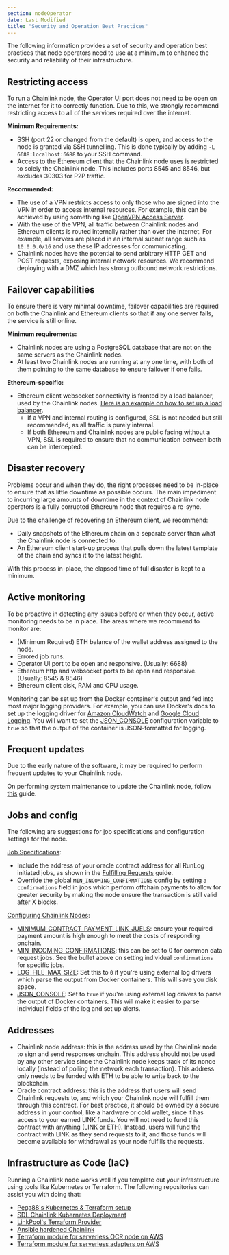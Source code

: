 ```yaml
---
section: nodeOperator
date: Last Modified
title: "Security and Operation Best Practices"
---
```


The following information provides a set of security and operation best practices that node operators need to use at a minimum to enhance the security and reliability of their infrastructure.

## Restricting access

To run a Chainlink node, the Operator UI port does not need to be open on the internet for it to correctly function. Due to this, we strongly recommend restricting access to all of the services required over the internet.

**Minimum Requirements:**

- SSH (port 22 or changed from the default) is open, and access to the node is granted via SSH tunnelling. This is done typically by adding `-L 6688:localhost:6688` to your SSH command.
- Access to the Ethereum client that the Chainlink node uses is restricted to solely the Chainlink node. This includes ports 8545 and 8546, but excludes 30303 for P2P traffic.

**Recommended:**

- The use of a VPN restricts access to only those who are signed into the VPN in order to access internal resources. For example, this can be achieved by using something like [OpenVPN Access Server](https://openvpn.net/vpn-server/).
- With the use of the VPN, all traffic between Chainlink nodes and Ethereum clients is routed internally rather than over the internet. For example, all servers are placed in an internal subnet range such as `10.0.0.0/16` and use these IP addresses for communicating.
- Chainlink nodes have the potential to send arbitrary HTTP GET and POST requests, exposing internal network resources. We recommend deploying with a DMZ which has strong outbound network restrictions.

## Failover capabilities

To ensure there is very minimal downtime, failover capabilities are required on both the Chainlink and Ethereum clients so that if any one server fails, the service is still online.

**Minimum requirements:**

- Chainlink nodes are using a PostgreSQL database that are not on the same servers as the Chainlink nodes.
- At least two Chainlink nodes are running at any one time, with both of them pointing to the same database to ensure failover if one fails.

**Ethereum-specific:**

- Ethereum client websocket connectivity is fronted by a load balancer, used by the Chainlink nodes. [Here is an example on how to set up a load balancer](https://docs.aws.amazon.com/elasticloadbalancing/latest/application/tutorial-target-ecs-containers.html).
  - If a VPN and internal routing is configured, SSL is not needed but still recommended, as all traffic is purely internal.
  - If both Ethereum and Chainlink nodes are public facing without a VPN, SSL is required to ensure that no communication between both can be intercepted.

## Disaster recovery

Problems occur and when they do, the right processes need to be in-place to ensure that as little downtime as possible occurs. The main impediment to incurring large amounts of downtime in the context of Chainlink node operators is a fully corrupted Ethereum node that requires a re-sync.

Due to the challenge of recovering an Ethereum client, we recommend:

- Daily snapshots of the Ethereum chain on a separate server than what the Chainlink node is connected to.
- An Ethereum client start-up process that pulls down the latest template of the chain and syncs it to the latest height.

With this process in-place, the elapsed time of full disaster is kept to a minimum.

## Active monitoring

To be proactive in detecting any issues before or when they occur, active monitoring needs to be in place. The areas where we recommend to monitor are:

- (Minimum Required) ETH balance of the wallet address assigned to the node.
- Errored job runs.
- Operator UI port to be open and responsive. (Usually: 6688)
- Ethereum http and websocket ports to be open and responsive. (Usually: 8545 & 8546)
- Ethereum client disk, RAM and CPU usage.

Monitoring can be set up from the Docker container's output and fed into most major logging providers. For example, you can use Docker's docs to set up the logging driver for [Amazon CloudWatch](https://docs.docker.com/config/containers/logging/awslogs/) and [Google Cloud Logging](https://docs.docker.com/config/containers/logging/gcplogs/). You will want to set the [
JSON_CONSOLE](/chainlink-nodes/v1/configuration) configuration variable to `true` so that the output of the container is JSON-formatted for logging.

## Frequent updates

Due to the early nature of the software, it may be required to perform frequent updates to your Chainlink node.

On performing system maintenance to update the Chainlink node, follow [this](/chainlink-nodes/resources/performing-system-maintenance/#failover-node-example) guide.

## Jobs and config

The following are suggestions for job specifications and configuration settings for the node.

[Job Specifications](/chainlink-nodes/oracle-jobs/jobs):

- Include the address of your oracle contract address for all RunLog initiated jobs, as shown in the [Fulfilling Requests](/chainlink-nodes/v1/fulfilling-requests/#add-a-job-to-the-node) guide.
- Override the global `MIN_INCOMING_CONFIRMATIONS` config by setting a `confirmations` field in jobs which perform offchain payments to allow for greater security by making the node ensure the transaction is still valid after X blocks.

[Configuring Chainlink Nodes](/chainlink-nodes/v1/configuration):

- [MINIMUM_CONTRACT_PAYMENT_LINK_JUELS](/chainlink-nodes/v1/configuration): ensure your required payment amount is high enough to meet the costs of responding onchain.
- [MIN_INCOMING_CONFIRMATIONS](/chainlink-nodes/v1/configuration): this can be set to 0 for common data request jobs. See the bullet above on setting individual `confirmations` for specific jobs.
- [LOG_FILE_MAX_SIZE](/chainlink-nodes/v1/configuration): Set this to `0` if you're using external log drivers which parse the output from Docker containers. This will save you disk space.
- [JSON_CONSOLE](/chainlink-nodes/v1/configuration): Set to `true` if you're using external log drivers to parse the output of Docker containers. This will make it easier to parse individual fields of the log and set up alerts.

## Addresses

- Chainlink node address: this is the address used by the Chainlink node to sign and send responses onchain. This address should not be used by any other service since the Chainlink node keeps track of its nonce locally (instead of polling the network each transaction). This address only needs to be funded with ETH to be able to write back to the blockchain.
- Oracle contract address: this is the address that users will send Chainlink requests to, and which your Chainlink node will fulfill them through this contract. For best practice, it should be owned by a secure address in your control, like a hardware or cold wallet, since it has access to your earned LINK funds. You will not need to fund this contract with anything (LINK or ETH). Instead, users will fund the contract with LINK as they send requests to it, and those funds will become available for withdrawal as your node fulfills the requests.

## Infrastructure as Code (IaC)

Running a Chainlink node works well if you template out your infrastructure using tools like Kubernetes or Terraform. The following repositories can assist you with doing that:

- [Pega88's Kubernetes & Terraform setup](https://github.com/Pega88/chainlink-gcp)
- [SDL Chainlink Kubernetes Deployment](https://github.com/mycelium-ethereum/ChainlinkKubernetes)
- [LinkPool's Terraform Provider](https://github.com/linkpoolio/terraform-provider-chainlink)
- [Ansible hardened Chainlink](https://github.com/WilsonBillkia/bane)
- [Terraform module for serverless OCR node on AWS](https://github.com/ChainOrion/terraform-aws-chainlink-node)
- [Terraform module for serverless adapters on AWS](https://github.com/ChainOrion/terraform-aws-chainlink-ea)
